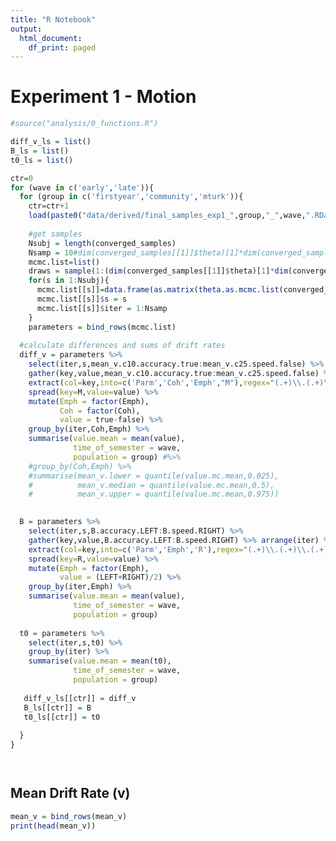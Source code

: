 ```yaml
---
title: "R Notebook"
output:
  html_document:
    df_print: paged
---
```


# Experiment 1 - Motion

```r
#source("analysis/0_functions.R")

diff_v_ls = list()
B_ls = list()
t0_ls = list()

ctr=0
for (wave in c('early','late')){
  for (group in c('firstyear','community','mturk')){
    ctr=ctr+1
    load(paste0("data/derived/final_samples_exp1_",group,"_",wave,".RData"))
    
    #get samples
    Nsubj = length(converged_samples)
    Nsamp = 10#dim(converged_samples[[1]]$theta)[1]*dim(converged_samples[[1]]$theta)[3]
    mcmc.list=list()
    draws = sample(1:(dim(converged_samples[[1]]$theta)[1]*dim(converged_samples[[1]]$theta)[3]),size=Nsamp) #need to edit this if we only want to sample from final n draws
    for(s in 1:Nsubj){
      mcmc.list[[s]]=data.frame(as.matrix(theta.as.mcmc.list(converged_samples[[s]]))[draws,])
      mcmc.list[[s]]$s = s
      mcmc.list[[s]]$iter = 1:Nsamp
    }
    parameters = bind_rows(mcmc.list)
    
  #calculate differences and sums of drift rates
  diff_v = parameters %>%
    select(iter,s,mean_v.c10.accuracy.true:mean_v.c25.speed.false) %>%
    gather(key,value,mean_v.c10.accuracy.true:mean_v.c25.speed.false) %>% arrange(iter) %>%
    extract(col=key,into=c('Parm','Coh','Emph',"M"),regex="(.+)\\.(.+)\\.(.+)\\.(.+)") %>%
    spread(key=M,value=value) %>%
    mutate(Emph = factor(Emph),
           Coh = factor(Coh),
           value = true-false) %>%
    group_by(iter,Coh,Emph) %>%
    summarise(value.mean = mean(value),
              time_of_semester = wave,
              population = group) #%>%
    #group_by(Coh,Emph) %>%
    #summarise(mean_v.lower = quantile(value.mc.mean,0.025),
    #          mean_v.median = quantile(value.mc.mean,0.5),
    #          mean_v.upper = quantile(value.mc.mean,0.975))

    
  B = parameters %>%
    select(iter,s,B.accuracy.LEFT:B.speed.RIGHT) %>%
    gather(key,value,B.accuracy.LEFT:B.speed.RIGHT) %>% arrange(iter) %>%
    extract(col=key,into=c('Parm','Emph','R'),regex="(.+)\\.(.+)\\.(.+)") %>%
    spread(key=R,value=value) %>%
    mutate(Emph = factor(Emph),
           value = (LEFT+RIGHT)/2) %>%
    group_by(iter,Emph) %>%
    summarise(value.mean = mean(value),
              time_of_semester = wave,
              population = group)
    
  t0 = parameters %>%
    select(iter,s,t0) %>%
    group_by(iter) %>%
    summarise(value.mean = mean(t0),
              time_of_semester = wave,
              population = group) 
    
   diff_v_ls[[ctr]] = diff_v 
   B_ls[[ctr]] = B
   t0_ls[[ctr]] = t0 
   
  }
}




```

## Mean Drift Rate (v)

```r
mean_v = bind_rows(mean_v)
print(head(mean_v))
```




